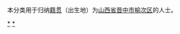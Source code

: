 {{Catnav|頁面分類|各種主題的頁面分類|依中国各省来作的分类|各地中国人|山西人|晋中人}}
{{Catnav|頁面分類|人物|各國人物|中国人|各地中国人|山西人|晋中人}}

本分类用于归纳[[籍贯|籍贯]]（出生地）为[[山西省|山西省]][[晋中市|晋中市]][[榆次区|榆次区]]的人士。

[[Category:晋中人|*]]
[[Category:榆次区|*]]